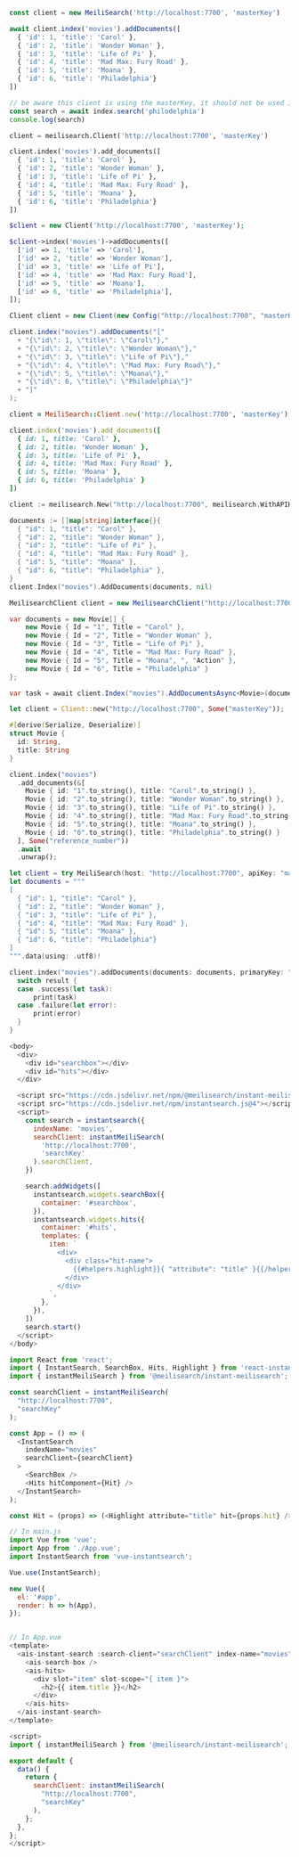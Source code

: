 <CodeGroup>

```javascript JS
const client = new MeiliSearch('http://localhost:7700', 'masterKey')

await client.index('movies').addDocuments([
  { 'id': 1, 'title': 'Carol' },
  { 'id': 2, 'title': 'Wonder Woman' },
  { 'id': 3, 'title': 'Life of Pi' },
  { 'id': 4, 'title': 'Mad Max: Fury Road' },
  { 'id': 5, 'title': 'Moana' },
  { 'id': 6, 'title': 'Philadelphia'}
])

// be aware this client is using the masterKey, it should not be used in front end
const search = await index.search('philodelphia')
console.log(search)
```

```python Python
client = meilisearch.Client('http://localhost:7700', 'masterKey')

client.index('movies').add_documents([
  { 'id': 1, 'title': 'Carol' },
  { 'id': 2, 'title': 'Wonder Woman' },
  { 'id': 3, 'title': 'Life of Pi' },
  { 'id': 4, 'title': 'Mad Max: Fury Road' },
  { 'id': 5, 'title': 'Moana' },
  { 'id': 6, 'title': 'Philadelphia'}
])
```

```php PHP
$client = new Client('http://localhost:7700', 'masterKey');

$client->index('movies')->addDocuments([
  ['id' => 1, 'title' => 'Carol'],
  ['id' => 2, 'title' => 'Wonder Woman'],
  ['id' => 3, 'title' => 'Life of Pi'],
  ['id' => 4, 'title' => 'Mad Max: Fury Road'],
  ['id' => 5, 'title' => 'Moana'],
  ['id' => 6, 'title' => 'Philadelphia'],
]);
```

```java Java
Client client = new Client(new Config("http://localhost:7700", "masterKey"));

client.index("movies").addDocuments("["
  + "{\"id\": 1, \"title\": \"Carol\"},"
  + "{\"id\": 2, \"title\": \"Wonder Woman\"},"
  + "{\"id\": 3, \"title\": \"Life of Pi\"},"
  + "{\"id\": 4, \"title\": \"Mad Max: Fury Road\"},"
  + "{\"id\": 5, \"title\": \"Moana\"},"
  + "{\"id\": 6, \"title\": \"Philadelphia\"}"
  + "]"
);
```

```ruby Ruby
client = MeiliSearch::Client.new('http://localhost:7700', 'masterKey')

client.index('movies').add_documents([
  { id: 1, title: 'Carol' },
  { id: 2, title: 'Wonder Woman' },
  { id: 3, title: 'Life of Pi' },
  { id: 4, title: 'Mad Max: Fury Road' },
  { id: 5, title: 'Moana' },
  { id: 6, title: 'Philadelphia' }
])
```

```go Go
client := meilisearch.New("http://localhost:7700", meilisearch.WithAPIKey("masterKey"))

documents := []map[string]interface{}{
  { "id": 1, "title": "Carol" },
  { "id": 2, "title": "Wonder Woman" },
  { "id": 3, "title": "Life of Pi" },
  { "id": 4, "title": "Mad Max: Fury Road" },
  { "id": 5, "title": "Moana" },
  { "id": 6, "title": "Philadelphia" },
}
client.Index("movies").AddDocuments(documents, nil)
```

```csharp C#
MeilisearchClient client = new MeilisearchClient("http://localhost:7700", "masterKey");

var documents = new Movie[] {
    new Movie { Id = "1", Title = "Carol" },
    new Movie { Id = "2", Title = "Wonder Woman" },
    new Movie { Id = "3", Title = "Life of Pi" },
    new Movie { Id = "4", Title = "Mad Max: Fury Road" },
    new Movie { Id = "5", Title = "Moana", ", "Action" },
    new Movie { Id = "6", Title = "Philadelphia" }
};

var task = await client.Index("movies").AddDocumentsAsync<Movie>(documents);
```

```rust Rust
let client = Client::new("http://localhost:7700", Some("masterKey"));

#[derive(Serialize, Deserialize)]
struct Movie {
  id: String,
  title: String
}

client.index("movies")
  .add_documents(&[
    Movie { id: "1".to_string(), title: "Carol".to_string() },
    Movie { id: "2".to_string(), title: "Wonder Woman".to_string() },
    Movie { id: "3".to_string(), title: "Life of Pi".to_string() },
    Movie { id: "4".to_string(), title: "Mad Max: Fury Road".to_string() },
    Movie { id: "5".to_string(), title: "Moana".to_string() },
    Movie { id: "6".to_string(), title: "Philadelphia".to_string() }
  ], Some("reference_number"))
  .await
  .unwrap();
```

```swift Swift
let client = try MeiliSearch(host: "http://localhost:7700", apiKey: "masterKey")
let documents = """
[
  { "id": 1, "title": "Carol" },
  { "id": 2, "title": "Wonder Woman" },
  { "id": 3, "title": "Life of Pi" },
  { "id": 4, "title": "Mad Max: Fury Road" },
  { "id": 5, "title": "Moana" },
  { "id": 6, "title": "Philadelphia"}
]
""".data(using: .utf8)!

client.index("movies").addDocuments(documents: documents, primaryKey: "reference_number") { (result) in
  switch result {
  case .success(let task):
      print(task)
  case .failure(let error):
      print(error)
  }
}
```

```javascript Vanilla JS
<body>
  <div>
    <div id="searchbox"></div>
    <div id="hits"></div>
  </div>

  <script src="https://cdn.jsdelivr.net/npm/@meilisearch/instant-meilisearch/dist/instant-meilisearch.umd.min.js"></script>
  <script src="https://cdn.jsdelivr.net/npm/instantsearch.js@4"></script>
  <script>
    const search = instantsearch({
      indexName: 'movies',
      searchClient: instantMeiliSearch(
        'http://localhost:7700',
        'searchKey'
      ).searchClient,
    })

    search.addWidgets([
      instantsearch.widgets.searchBox({
        container: '#searchbox',
      }),
      instantsearch.widgets.hits({
        container: '#hits',
        templates: {
          item: `
            <div>
              <div class="hit-name">
                {{#helpers.highlight}}{ "attribute": "title" }{{/helpers.highlight}}
              </div>
            </div>
          `,
        },
      }),
    ])
    search.start()
  </script>
</body>
```

```javascript React
import React from 'react';
import { InstantSearch, SearchBox, Hits, Highlight } from 'react-instantsearch-dom';
import { instantMeiliSearch } from '@meilisearch/instant-meilisearch';

const searchClient = instantMeiliSearch(
  "http://localhost:7700",
  "searchKey"
);

const App = () => (
  <InstantSearch
    indexName="movies"
    searchClient={searchClient}
  >
    <SearchBox />
    <Hits hitComponent={Hit} />
  </InstantSearch>
);

const Hit = (props) => (<Highlight attribute="title" hit={props.hit} />);
```

```javascript Vue.js
// In main.js
import Vue from 'vue';
import App from './App.vue';
import InstantSearch from 'vue-instantsearch';

Vue.use(InstantSearch);

new Vue({
  el: '#app',
  render: h => h(App),
});


// In App.vue
<template>
  <ais-instant-search :search-client="searchClient" index-name="movies">
    <ais-search-box />
    <ais-hits>
      <div slot="item" slot-scope="{ item }">
        <h2>{{ item.title }}</h2>
      </div>
    </ais-hits>
  </ais-instant-search>
</template>

<script>
import { instantMeiliSearch } from '@meilisearch/instant-meilisearch';

export default {
  data() {
    return {
      searchClient: instantMeiliSearch(
        "http://localhost:7700",
        "searchKey"
      ),
    };
  },
};
</script>
```
</CodeGroup>